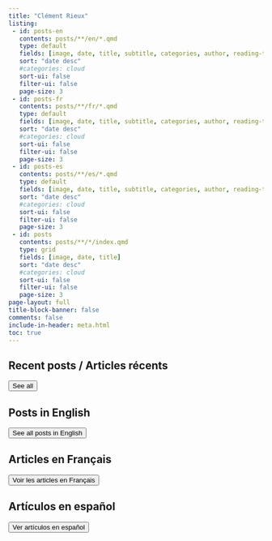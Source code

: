 ```yaml
---
title: "Clément Rieux"
listing:
 - id: posts-en
   contents: posts/**/en/*.qmd
   type: default
   fields: [image, date, title, subtitle, categories, author, reading-time]
   sort: "date desc"
   #categories: cloud
   sort-ui: false
   filter-ui: false
   page-size: 3
 - id: posts-fr
   contents: posts/**/fr/*.qmd
   type: default
   fields: [image, date, title, subtitle, categories, author, reading-time]
   sort: "date desc"
   #categories: cloud
   sort-ui: false
   filter-ui: false
   page-size: 3   
 - id: posts-es
   contents: posts/**/es/*.qmd
   type: default
   fields: [image, date, title, subtitle, categories, author, reading-time]
   sort: "date desc"
   #categories: cloud
   sort-ui: false
   filter-ui: false
   page-size: 3  
 - id: posts
   contents: posts/**/*/index.qmd
   type: grid
   fields: [image, date, title]
   sort: "date desc"
   #categories: cloud
   sort-ui: false
   filter-ui: false
   page-size: 3  
page-layout: full
title-block-banner: false
comments: false
include-in-header: meta.html  
toc: true
---
```


## Recent posts / Articles récents

::: {#posts}
:::

<a href="../posts/index.html"> <button type="button" class="btn btn-primary float-end btn-sm">See all</button></a>

## Posts in English

::: {#posts-en}
:::

<a href="../posts/en.html"> <button type="button" class="btn btn-primary float-end btn-sm">See all posts in English</button></a>

## Articles en Français

::: {#posts-fr}
:::

<a href="../posts/fr.html"> <button type="button" class="btn btn-primary float-end btn-sm">Voir les articles en Français</button></a>

## Artículos en español

::: {#posts-es}
:::

<a href="../posts/es.html"> <button type="button" class="btn btn-primary float-end btn-sm">Ver artículos en español</button></a>
